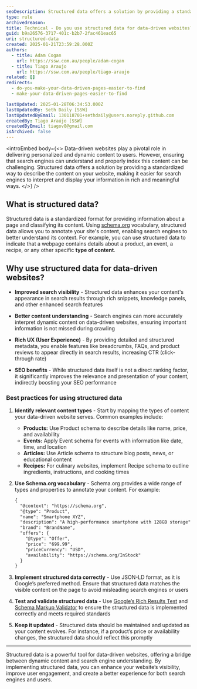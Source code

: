 ```yaml
---
seoDescription: Structured data offers a solution by providing a standardized way to describe the content on websites, making it easier for search engines to interpret and display your information in rich and meaningful ways.
type: rule
archivedreason:
title: Technical - Do you use structured data for data-driven websites?
guid: b9a26576-3717-401c-b2b7-2fac461eac65
uri: structured-data
created: 2025-01-21T23:59:28.000Z
authors:
  - title: Adam Cogan
    url: https://ssw.com.au/people/adam-cogan
  - title: Tiago Araujo
    url: https://ssw.com.au/people/tiago-araujo
related: []
redirects:
  - do-you-make-your-data-driven-pages-easier-to-find
  - make-your-data-driven-pages-easier-to-find

lastUpdated: 2025-01-28T06:34:53.000Z
lastUpdatedBy: Seth Daily [SSW]
lastUpdatedByEmail: 130118701+sethdaily@users.noreply.github.com
createdBy: Tiago Araújo [SSW]
createdByEmail: tiagov8@gmail.com
isArchived: false
---
```


<introEmbed
  body={<>
Data-driven websites play a pivotal role in delivering personalized and dynamic content to users. However, ensuring that search engines can understand and properly index this content can be challenging. Structured data offers a solution by providing a standardized way to describe the content on your website, making it easier for search engines to interpret and display your information in rich and meaningful ways.
  </>}
/>
## What is structured data?

Structured data is a standardized format for providing information about a page and classifying its content. Using [schema.org](https://schema.org/) vocabulary, structured data allows you to annotate your site's content, enabling search engines to better understand its context. For example, you can use structured data to indicate that a webpage contains details about a product, an event, a recipe, or any other specific **type of content**.

## Why use structured data for data-driven websites?

* **Improved search visibility** - Structured data enhances your content's appearance in search results through rich snippets, knowledge panels, and other enhanced search features

* **Better content understanding** - Search engines can more accurately interpret dynamic content on data-driven websites, ensuring important information is not missed during crawling

* **Rich UX (User Experience)** - By providing detailed and structured metadata, you enable features like breadcrumbs, FAQs, and product reviews to appear directly in search results, increasing CTR (click-through rate)

* **SEO benefits** - While structured data itself is not a direct ranking factor, it significantly improves the relevance and presentation of your content, indirectly boosting your SEO performance

### Best practices for using structured data

1. **Identify relevant content types** - Start by mapping the types of content your data-driven website serves. Common examples include:

    * **Products:** Use Product schema to describe details like name, price, and availability
    * **Events:** Apply Event schema for events with information like date, time, and location
    * **Articles:** Use Article schema to structure blog posts, news, or educational content
    * **Recipes:** For culinary websites, implement Recipe schema to outline ingredients, instructions, and cooking times

2. **Use Schema.org vocabulary** - Schema.org provides a wide range of types and properties to annotate your content. For example:

    ``` xml
    {
      "@context": "https://schema.org",
      "@type": "Product",
      "name": "Smartphone XYZ",
      "description": "A high-performance smartphone with 128GB storage",
      "brand": "BrandName",
      "offers": {
        "@type": "Offer",
        "price": "699.99",
        "priceCurrency": "USD",
        "availability": "https://schema.org/InStock"
      }
    }
    ```

3. **Implement structured data correctly** - Use JSON-LD format, as it is Google’s preferred method. Ensure that structured data matches the visible content on the page to avoid misleading search engines or users

4. **Test and validate structured data** - Use [Google’s Rich Results Test](https://search.google.com/test/rich-results) and [Schema Markup Validator](https://developers.google.com/search/docs/appearance/structured-data) to ensure the structured data is implemented correctly and meets required standards

5. **Keep it updated** - Structured data should be maintained and updated as your content evolves. For instance, if a product’s price or availability changes, the structured data should reflect this promptly

---

Structured data is a powerful tool for data-driven websites, offering a bridge between dynamic content and search engine understanding. By implementing structured data, you can enhance your website’s visibility, improve user engagement, and create a better experience for both search engines and users.
